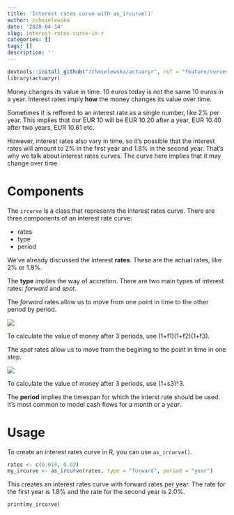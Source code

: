 ```yaml
---
title: 'Interest rates curve with as_ircurve()'
author: zchmielewska
date: '2020-04-14'
slug: interest-rates-curve-in-r
categories: []
tags: []
description: ''
---
```


```r
devtools::install_github("zchmielewska/actuaryr", ref = "feature/curves")
library(actuaryr)
```

Money changes its value in time. 10 euros today is not the same 10 euros in a year.
Interest rates imply **how** the money changes its value over time.

Sometimes it is reffered to an interest rate as a single number, like 2% per year. 
This implies that our EUR 10 will be EUR 10.20 after a year, 
EUR 10.40 after two years, EUR 10.61 etc.

However, interest rates also vary in time, so it's possible that the interest
rates will amount to 2% in the first year and 1.8% in the second year.
That's why we talk about interest rates curves. The curve here implies that 
it may change over time.

# Components

The `ircurve` is a class that represents the interest rates curve.
There are three components of an interest rate curve:

* rates
* type 
* period

We've already discussed  the interest **rates**. These are the actual rates, 
like 2% or 1.8%. 

The **type** implies the way of accretion. 
There are two main types of interest rates: *forward* and *spot*.

The *forward* rates allow us to move from one point in time to the other
period by period.

![](/post/2020-04-14-interest-rates-curve-in-r_files/ircurve1.png)

To calculate the value of money after 3 periods, use (1+f1)(1+f2)(1+f3).

The *spot* rates allow us to move from the begining to the point in time 
in one step.

![](/post/2020-04-14-interest-rates-curve-in-r_files/ircurve2.png)

To calculate the value of money after 3 periods, use (1+s3)^3.

The **period** implies the timespan for which the interst rate should be used.
It's most common to model cash flows for a *month* or a *year*.

# Usage

To create an interest rates curve in R, you can use `as_ircurve()`.

```r
rates <- c(0.018, 0.02)
my_ircurve <- as_ircurve(rates, type = "forward", period = "year")
```

This creates an interest rates curve with forward rates per year.
The rate for the first year is 1.8% and the rate for the second year is 2.0%.

```r
print(my_ircurve)
```
